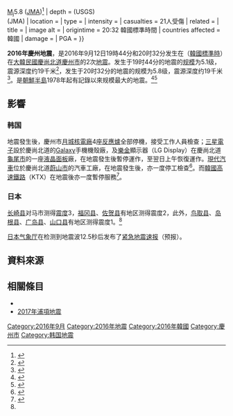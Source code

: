 {{noteTA|G1=Earthquake}}
{{noteUTC+9}}
{{Infobox earthquake
| name = 2016年慶州地震
| image = 
| image_size = 
| caption =
| map2 = {{Location map | South Korea|relief=1
| places =
| lat_deg = 35.769
| lon_deg = 129.22
| mark=Bullseye1.png
| marksize=50
| position= center
| width= 250
| float=center
| caption =
}}
| date = 2016年9月12日
| magnitude          = [[矩震级|M<sub>w</sub>]]([[USGS|USGS]])5.4 <ref>{{Cite web |url=http://earthquake.usgs.gov/earthquakes/eventpage/us10006p1f#executive |title=M5.4 - 8km S of Kyonju, South Korea |accessdate=2016-09-15 |archive-date=2016-09-15 |archive-url=https://web.archive.org/web/20160915113629/http://earthquake.usgs.gov/earthquakes/eventpage/us10006p1f#executive |dead-url=no }}</ref><br>M 5.8([[大韓民國氣象廳|KMA]])<ref>{{Cite web |url=http://web.kma.go.kr/chn/weather/earthquake/information.jsp?eqk=eqk_web_3_201609122037.xml&x=12&y=4 |title=国内地震忠告 KMA{{!}} Mon Sep 12 20:37:00 KST 2016 |accessdate=2016-09-15 |archive-date=2017-04-07 |archive-url=https://web.archive.org/web/20170407041537/http://web.kma.go.kr/chn/weather/earthquake/information.jsp?eqk=eqk_web_3_201609122037.xml&x=12&y=4 |dead-url=no }}</ref><br>[[日本气象厅地震规模|M<sub>j</sub>]]5.8 ([[氣象廳_(日本)|JMA]])<ref name="#1">{{Cite web |url=http://www.data.jma.go.jp/svd/eqdb/data/shindo/Event.php?ID=9903600 |title=震度データベース検索 （地震別検索結果） |accessdate=2016-09-15 |archive-date=2016-09-15 |archive-url=https://web.archive.org/web/20160915192156/http://www.data.jma.go.jp/svd/eqdb/data/shindo/Event.php?ID=9903600 |dead-url=yes }}</ref>
| depth              = {{convert|10|km|mi|sp=us|sigfig=2}}(USGS)<br>{{convert|19|km|mi|sp=us|sigfig=2}}(JMA)
| location           = 
| type               =
| intensity          = 
| casualties         = 21人受傷
| related            = 
| title = 
| image alt = 
| origintime         = 20:32 韓國標準時間
| countries affected = 韓國
| damage             =
| PGA                =
}}

'''2016年慶州地震'''，是2016年9月12日19時44分和20时32分发生在（[[韩国标准时|韓國標準時]]）在[[大韩民国|大韓民國]][[庆尚北道|慶尚北道]][[慶州市|慶州市]]的2次[[地震|地震]]。发生于19时44分的地震的[[日本气象厅地震规模|规模]]为5.1级，震源深度约19千米<ref>{{Cite web |url=http://www.data.jma.go.jp/svd/eew/data/mech/fig/cmt2016091219440000N354800E12912000100051.html |title=主な地震の発震機構解（速報値） |accessdate=2016-09-15 |archive-date=2016-09-16 |archive-url=https://web.archive.org/web/20160916040225/http://www.data.jma.go.jp/svd/eew/data/mech/fig/cmt2016091219440000N354800E12912000100051.html |dead-url=yes }}</ref>，发生于20时32分的地震的规模为5.8级，震源深度约19千米<ref>{{Cite web |url=http://www.data.jma.go.jp/svd/eew/data/mech/fig/cmt2016091220320000N354800E12912000100057.html |title=主な地震の発震機構解（速報値） |accessdate=2016-09-15 |archive-date=2016-09-16 |archive-url=https://web.archive.org/web/20160916040323/http://www.data.jma.go.jp/svd/eew/data/mech/fig/cmt2016091220320000N354800E12912000100057.html |dead-url=yes }}</ref>。是[[朝鮮半島|朝鮮半島]]1978年起有記錄以來规模最大的地震。<ref>{{Cite news |title=韓國南部5.4級地震 朝鮮半島歷來最大 |newspaper=BBC中文网 |date=2016-09-13 |author= |url=http://www.bbc.com/zhongwen/trad/world/2016/09/160912_skorea_quake |accessdate=2016-09-13 |archive-date=2016-09-13 |archive-url=https://web.archive.org/web/20160913004005/http://www.bbc.com/zhongwen/trad/world/2016/09/160912_skorea_quake |dead-url=no }}</ref><ref>{{Cite news |title=韓国・慶州で観測史上最大M5.8の地震 |newspaper=朝鮮日報 |date=2016-09-13 |author= |url=http://www.chosunonline.com/site/data/html_dir/2016/09/13/2016091300409.html |accessdate=2016-09-13 |archive-date=2016-09-17 |archive-url=https://web.archive.org/web/20160917043415/http://www.chosunonline.com/site/data/html_dir/2016/09/13/2016091300409.html |dead-url=no }}</ref>

==影響==
=== 韩国 ===
地震發生後，慶州市[[月城核電廠|月城核電廠]]4座[[反應爐|反應爐]]全部停機，接受工作人員檢查；[[三星電子|三星電子]]設於慶尚北道的[[Galaxy|Galaxy]]手機機殼廠，及[[樂金|樂金]]顯示器（LG Display）在慶尚北道[[龜尾市|龜尾市]]的一座[[液晶面板|液晶面板]]廠，在地震發生後暫停運作，至翌日上午恢復運作。[[現代汽車|現代汽車]]位於慶尚北道[[蔚山市|蔚山市]]的汽車工廠，在地震發生後，亦一度停工檢查<ref>{{Cite news |title=【史上最大】南韓規模5.8地震　三星、LG曾停擺　核電廠停機一周 |newspaper=蘋果日報（台灣） |date=2016-09-13 |author= |url=http://www.appledaily.com.tw/realtimenews/article/new/20160913/947832/ |accessdate=2016-09-13 |archive-date=2016-09-14 |archive-url=https://web.archive.org/web/20160914163423/http://www.appledaily.com.tw/realtimenews/article/new/20160913/947832/ |dead-url=no }}</ref>。而[[韓國高速鐵路|韓國高速鐵路]]（KTX）在地震後亦一度暫停服務<ref>{{Cite news |title=韓国南東部で観測史上最大規模の地震　余震９１回、原発やＫＴＸが停止 |newspaper=産経ニュース |date=2016-09-13 |author= |url=http://www.sankei.com/world/news/160913/wor1609130007-n1.html |accessdate=2016-09-13 |archive-date=2016-09-13 |archive-url=https://web.archive.org/web/20160913154448/http://www.sankei.com/world/news/160913/wor1609130007-n1.html |dead-url=no }}</ref>。

=== 日本 ===
[[长崎县|长崎县]]对马市测得[[日本氣象廳震度等級|震度]]3，[[福冈县|福冈县]]、[[佐贺县|佐贺县]]有地区测得震度2，此外，[[鸟取县|鸟取县]]、[[岛根县|岛根县]]、[[广岛县|广岛县]]、[[山口县|山口县]]有地区测得震度1。<ref name="#1"/>

[[日本气象厅|日本气象厅]]在检测到地震波12.5秒后发布了[[紧急地震速报|紧急地震速报]]（预报）。

== 資料來源 ==
{{Reflist}}

== 相關條目 ==
* {{Link-ko|2016年蔚山海域地震|2016년 울산 해역 지진}}
* [[2017年浦項地震|2017年浦項地震]]

{{2016年地震}}

[[Category:2016年9月|Category:2016年9月]]
[[Category:2016年地震|Category:2016年地震]]
[[Category:2016年韓國|Category:2016年韓國]]
[[Category:慶州市|Category:慶州市]]
[[Category:韩国地震|Category:韩国地震]]